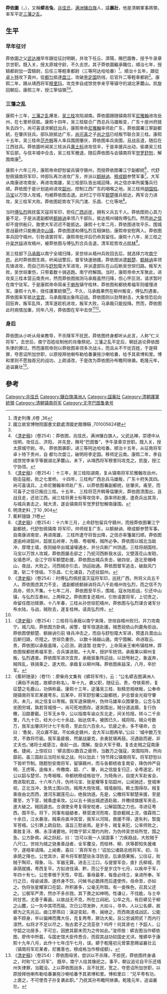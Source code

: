 {{Manchu name|[[兆佳氏|兆佳]]}}
{{明清人物信息框
| 姓名 = 莽依圖
| 原名 =
| 圖片名稱=  
| 圖片大小 = 
| 圖片說明 =  
| 最高職務 = [[護軍統領|護軍統領]]
| 國家 = 大清
| 爵位 =
| 籍貫 = 
| 族裔 =  
| 旗籍 = [[满洲|满洲]][[镶白旗|镶白旗]] 
| 字號 = 
| 諡號 = 襄壯
| 出生日期 = 天聪八年（1634年）
| 出生地點 = 
| 逝世日期 = 康熙十九年（1680年）
| 逝世地點 = 
| 墓葬 = 
| 配偶 =  
| 親屬 =   
| 出身 = 
| 經歷 = 
| 著作 = 
}}
'''莽依圖'''（{{lang-mnc|ᠮᠠᠩᡤᡳᡨᡠ|v=Manggitu}}，{{bd|1634年||1680年}}），又稱'''蟒吉兔'''，[[兆佳氏|兆佳氏]]，[[满洲|满洲]][[镶白旗|镶白旗]]人，諡'''襄壯'''，他是清朝軍事將領，率军平定[[三藩之乱|三藩之乱]]。

== 生平 ==
===早年征讨===
莽依圖之父[[武达禅|武达禅]]早年跟從征討明朝，并攻下任丘、濟陽，賜巴圖魯，授予牛录章京世职。既入关，授太原城守尉，不久去世。其子莽依圖繼承職位，順治七年，授騎都尉加一雲騎尉，后任三等輕車都尉（三等阿达哈哈番）<ref>清史列傳 ,6卷 ,36</ref>，順治十五年，跟從[[卓卜特|卓卜特]]攻下貴州，從[[都匀|都匀]]抵達[[盘江|盘江]]，攻破[[李定国|李定国]]防线，后官升二等輕車都尉<ref name="#1">國立故宮博物院圖書文獻處清國史館傳稿 ,701005624號</ref>。康熙二年，跟从靖西将军[[穆里玛|穆里玛]]，攻克李自成馀党李来亨等镇守的湖北茅麓山。凯旋回朝后，康熙三年，授江寧協領<ref name="#1"/><ref>《[[清史稿|清史稿]]》（卷254）：莽依图，兆佳氏，满洲镶白旗人。父武达禅，崇德中从伐明，攻任丘、济阳， 并先登，赐号“巴图鲁”，予牛录章京世职。既入关，授太原城守尉。卒。  莽依图袭职，进三等阿达哈哈番。顺治十五年，从征南将军卓卜特下贵州，自 都匀次盘江，破明将李定国。移师定云南。康熙二年，李自成馀党李来亨等据湖北茅麓山，未下，从靖西将军穆里玛攻克之。凯旋，授江宁协领。</ref>。

===三藩之乱===
康熙十三年，[[三藩之乱|三藩之乱]]爆发，[[吴三桂|吴三桂]]攻陷湖南。莽依圖跟随镇南将军[[尼雅翰|尼雅翰]]进攻岳州，在七里桥获胜。康熙十四年，吴三桂联合广西总兵马雄叛变，广东十座州府就失去四个。尚可喜请求朝廷出兵，康熙帝命[[尼雅翰|尼雅翰]]率师赴广东，莽依圖署江寧副都統，在肇庆驻兵。部队刚抵达广东，[[尚可喜|尚可喜]]之子[[尚之信|尚之信]]已经叛节联合吴三桂。康熙十五年，吴三桂命[[范齐韩|范齐韩]]等人率兵围困肇庆，莽依图率兵突围，且战且退，随后在江西驻兵。莽依圖听闻吴三桂派兵[[黄士标|黄士标]]进攻信丰，于是率援兵出动，偷袭吴三桂军后部，与信丰城中合击，吴三桂军撤退，随后莽依图与会镇南将军[[觉罗舒恕|觉罗舒恕]]，解围南康<ref>《[[清史稿|清史稿]]》（卷254）：十三年，吴三桂陷湖南，复从镇南将军尼雅翰攻岳州，砲击寇舰，败之七里桥。 十四年，三桂构广西总兵马雄叛，广东十府失其四。尚可喜请兵，上命尼雅翰率师赴广东，以莽依图署副都统，驻肇庆。甫至，而可喜子之信已叛应三桂。十五年， 三桂将范齐韩等偪肇庆，莽依图溃围出，且战且走，还驻江西。闻三桂将黄士标等攻信丰，亟率师赴援，遣奇兵出其背，与城兵衷击之，贼大溃，遂会镇南将军觉罗舒恕解南康围。</ref>。

康熙十六年三月，康熙帝命舒恕留兵镇守赣州，而授莽依图署江宁副都统<ref>明清史料 ,丁10 ,904</ref>，代舒恕佩镇南将军印，帅部队再次进攻广东，并派以[[额赫讷|额赫讷]]、[[穆成额|穆成额]]参赞军事<ref>蕉軒隨錄 ,11卷</ref>。大军从南康进攻南安，再进攻南雄，吴三桂部队皆出城迎降，尚之信亦率所属籓兵归顺。莽依图于是计划逾岭进攻[[韶州|韶州]]，控制江西广东的咽喉之地。吴三桂帅[[胡国柱|胡国柱]]、[[马宝|马宝]]以万馀人攻城，均被莽依图击退。此时江宁将军[[额楚|额楚]]援兵抵达，两军合力进攻，吴三桂军大败。莽依图趁势攻下风门澳、乐昌、仁化等地<ref>《[[清史稿|清史稿]]》（卷254）：十六年三月，上命舒恕留兵守赣州，而授莽依图署江宁副都统，代舒恕佩镇南 将军印，帅师规复广东，以额赫讷、穆成额参赞军事。自南康进南安，再进南雄， 三桂所遣守将皆出降，之信亦率籓属归顺。莽依图遂逾岭进韶州，韶居五岭脊，为赣、粤咽喉，贼所必争。莽依图以城北当敌冲，厚增土墙，夜则縋卒出城濬壕通水，并分兵断广州饷道。三桂将胡国柱、马宝以万馀人攻城，莽依图屡击卻之；乃扼河西断我水运，又壁莲花山发砲，女墙悉坏。会江宁将军额楚赴援，莽依图出城兵夹击，破四垒，逐北至帽峰山，夜战，大败之。河西贼亦引去，饷运始通。莽依图督军追击，破敌风门澳，斩二千馀级。下乐昌、仁化诸县，乃还驻韶州。</ref>。

当时[[傅弘烈|傅弘烈]]佩抚蛮灭寇将军印，担任[[广西巡抚|广西巡抚]]，拥有义兵五千人。莽依图担心其力量不足，于是派遣副都统[[额赫讷|额赫讷]]率领八千部队，抵达梧州辅佐傅弘烈。然而[[尚之信|尚之信]]却不提供船只，致使大军迟迟不能抵达。康熙十七年二月，莽依图进攻平乐，围城苦战最终只能撤退[[中山镇|中山镇]]，莽依图遂和傅弘烈互相弹劾，康熙帝安慰两人。莽依图率兵回守梧州，引咎请罢将军，康熙帝批评后仍命其留任。康熙十八年，吴三桂之孙[[吴世琮|吴世琮]]进攻梧州，被莽依图与傅弘烈合兵击退，清军趁势攻占[[桂林|桂林]]<ref>《[[清史稿|清史稿]]》（卷254）：时傅弘烈佩抚蛮灭寇将军印，巡抚广西，所将义兵五千人。莽依图虑其力不支， 遣副都统额赫讷将兵八千赴梧州佐弘烈，而之信不为具舟，师久不集。十七年二月， 莽依图至平乐，围城，寇水陆拒战，引还中山镇，与弘烈互奏纠，上两释之。莽依图复还梧州，引咎请罢将军，上切责之，命留任图功赎罪。十八年春，三桂从孙世琮犯梧州，莽依图与弘烈谋合诸军分布水陆，与战，贼败去，遂复桂林。语具弘烈传。</ref>。

吴三桂部下[[马承廕|马承廕]]以南宁全城归降，吴世琮从梧州兵败回去后，就选择力攻[[南宁府|南宁府]]。此时莽依图生病，听闻战警后，督军快速驰援。莽依图派遣[[额楚|额楚]]、[[额赫讷|额赫讷]]率领先锋进攻，而自己则与[[舒恕|舒恕]]麾大军进攻，并派遣部队在山后断吴世琮归路。叛军大败，吴世琮重伤，只带着数十骑逃跑。南宁府解围。当时，康熙帝命大军聚此，进攻吴三桂本营云南贵州，然而莽依图揣测马承廕虽然归降，但心怀叵测，请求暂时在南宁驻军。于是康熙帝命简亲王[[喇布|喇布]]镇守桂林，莽依图和都统希福军则缓慢进军。康熙十九年，授任護軍統領<ref name="#1"/>。不久，马承廕果然在柳州叛变，傅弘烈遇害。莽依图率军抵达[[宜宾|宜宾]]，马承廕摆出象阵迎战。莽依图则以劲弩射击，大象惊恐后向回狂奔，叛军乱阵，清军遂趁机进攻，叛军大败，马承廕只能投降。然而，莽依图此时病情加重，同年八月，莽依图在军中去世<ref>《[[清史稿|清史稿]]》（卷254）：三桂将马承廕以南宁来降，世琮自梧州败归，并力攻南宁。城几陷，莽依图方卧病，闻警，督军倍道赴援。贼悉锐依山列鹿角拒战，莽依图使额楚、额赫讷引前 锋兵冲击之，而自与舒恕麾大军进，预遣兵潜出山后断归路，尽殪之。世琮负重伤， 以数十骑越山遁。南宁围解。命进取云、贵，莽依图以承廕虽降，心叵测，疏请暂 驻南宁。上命简亲王喇布镇桂林，莽依图俟都统希福军至，合兵谋进取。十九年，授护军统领。承廕果以柳州复叛，弘烈遇害。莽依图军进次宜宾，承廕驱象阵迎战，以劲弩射之，象返奔，贼阵乱，铁骑乘之，遂大败。承廕复以柳州降。莽依图疾益深，八月，卒於军。</ref><ref>《蕉轩随录》（卷11）：廖柴舟文集有《蟒将军传》，云：“公名蟒吉图满洲人（满俗不尚姓，故蟒亦称名）。年十九，袭父职，随征云、贵，夺铁索桥，复征楚之毛鹿山，功俱称最。康熙十三年，逆藩吴三桂、耿精忠相继叛，公奉命随镇南将军尼某援粤东。后某卒，将军舒恕署公副都统，护总督金光祖守肇庆。未几，尚之信复以粤叛。我军退保赣州，伪帅马雄率众围肇急，公念与其坐困穷城，孰若背城借一，尚可死地图存。遂突围出，贼分道追蹑，复行伪檄，沿路要截。日军无乡导，公以指南车谕众东北走，间关险阻，转斗二千余里，凡九十日，经大小七十余战，始达信丰。被困已久，城将陷，贼众号数万，我军出肇庆时计七千有奇，至此仅六百余人。饥疲之余，多不堪命，佥曰：‘惫矣，况众寡不敌，不如疾走赣州，会大军以图再举。’公曰：‘城中数万生灵，不救将尽毙。我军虽疲极，然屡战屡克，余勇犹堪再鼓。况遇敌而避，非丈夫也。’诸将士咸感泣，奋起一战，围解。旋会大军于赣，复击走贼之寇南康者。捷闻，上惊叹曰：‘蟒吉图以数百之疲师，当数万之强寇，突围陷阵，所向靡前。虽三国赵云当阳长坂之战，何以加此！’持节拜公镇南将军。将军舒恕以下皆听节制。随题恕安南将军，留镇赣州，而与各都统收复南安，降伪帅严自明、王虎等。逾梅关，传檄南、韶、广、肇，尚之信旋复归正，全粤遂定。时公以韶与楚邻，为粤咽喉，命都统穆成格驻守，为犄角计。自提大军赴省会，商进取机宜。十六年六月，伪帅马宝、张星耀等复陷韶州，公闻驰还，登城审视，正北当冲，急筑土围以防。贼用大炮攻城，城墙崩陷，赖土围得存。贼复乘夜由北而西，渡河东踞莲花山，绝我饷道。先是，公檄将军额楚来援，至是骤至，方下营，贼乘虚来攻。公以五十骑出城遮道赴敌，并檄绿旗援军夹击，遂大破之。贼因遁去。佥谓使全粤复得安枕者，公解韶围之力也。寻进征粤西，围平乐。将下，同事有龃龉者，移营渡河而南，意欲截贼上流，值霖雨二十余日，江水暴涨，贼乘舟直冲其营，我军以河阻，救援不得，遂失利，暂旋军苍梧。公引罪上疏自劾，温旨三慰谕焉。是岁冬，贼复来犯，公率师败之，乘胜复浔、横、永淳诸要地。时南宁郭义潜约内附，为伪帅吴世琮所觉，围之急。公方卧病，闻之跃起，曰：‘岂可以我一人误国事！’力疾趋战，大败贼于八尺江。世琮为贼之骁勇善战者，全军覆没，而桂林、柳、庆等郡知失援难守，遂相率请降。上闻奏，喜曰：‘真将军也！’诏加公诸路总统将军。初，马承荫之降也，公觉其诈，密令将军额楚驻永淳防变。后承荫果叛，公往征，败贼于陶邓，得象、马、军器无算。进击三江口，与提督军会，直扌氏柳城，而承荫就擒，粤西复平。方拟进伐滇、黔，而公于是岁戊午七月，以疾卒于军，年四十有七。公忠孝根于天性，早孤，事母最孝，每食必侍立，亲进所奉。军行之日，母谕诫酒，遂终身不饮。问候书必跪拜而后遣使传。母命至，亦如之。伪将张星耀家口在韶，所积甚多，公毫无所取。有一妾殊色，召其父还之。公御军严肃，然亦不多杀戮，其下畏之如神明。性谦让，不伐能，与士卒同甘苦。尤善于筹画，以故战无不克，所在立祠祀。公卒之先，有巨蟒见于柳之山麓，公一矢中其项而毙。次日公项发肿，大如斗，寻卒。人以公名蟒，故蟒为之先兆云。曲江廖燕曰：滇逆变起，粤、闽继之，而西南遂成战区。公能奋不顾身，卒以偏裨而膺大任，克复两粤，厥功大矣。且公忠诚罔贰？而内行凛然，似将才不足以尽之，殆古君子之流亚欤？呜呼！何其贤也！予韶人，公守韶之功居多，不可忘，因摭其巅末而为之传如此。”浚师按：蟒吉图当作蟒依图，廖传中所载，与国史馆大臣传悉合，而叙其战功较国史尤详。惟蟒卒于康熙十九年八月，此作十七年戊午七月，误。蟒于乾隆初元曾蒙恩赐谥襄壮云（镇南将军尼某者，尼雅善也，穆成格当作穆成额）。</ref>。

===身后 ===
莽依图从小听从母亲教导，不杀降军不扰民，莽依图终身都听从此言，人称“仁义将军”。去世后，南宁百姓绘制他的肖像祭祀。三藩之乱平定后，朝廷追论莽依图失律的罪过。然而康熙帝则以莽依图率领多次战斗，而且从不干扰百姓，于是释罪，夺恩诏所加世职，以原授拜他喇布勒哈番兼拖沙喇哈番，给予其弟博和里。博和里则不愿独吞兄的战功，上疏请改，于是改为莽依图孙布瞻阿继袭。乾隆元年，追谥襄壮<ref>《[[清史稿|清史稿]]》（卷254）：莽依图母贤，尝训以不杀降，不掠民，莽依图终身诵之，时称“仁义将军”。 既卒，南宁人绘其像祀之。事平，朝议追论自平乐还梧州失律罪，当籍没。上以莽依图战多，且不扰民，宽之，夺恩诏所加世职，以原授拜他喇布勒哈番兼拖沙喇哈番予其弟博和里。博和里曰：“兄平粤有功，上褒之，不可使吾子孙复袭此职。” 乃抚其孙布瞻阿继袭。乾隆元年，追谥襄壮。 </ref>。

==參考==
{{reflist}}
{{清朝入祀賢良祠}}

[[Category:兆佳氏|Category:兆佳氏]]
[[Category:鑲白旗滿洲人|Category:鑲白旗滿洲人]]
[[Category:諡襄壯|Category:諡襄壯]]
[[Category:清朝護軍統領|Category:清朝護軍統領]]
[[Category:清朝镇南将军|Category:清朝镇南将军]]
[[Category:无字巴图鲁勇号|Category:无字巴图鲁勇号]]